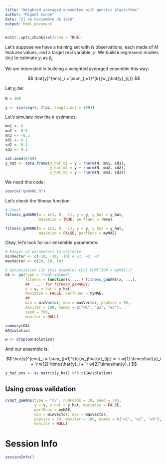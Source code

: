 ```yaml
---
title: "Weighted averaged ensembles with genetic algorithms"
author: "Miguel Conde"
date: "21 de noviembre de 2016"
output: html_document
---
```


```r
knitr::opts_chunk$set(echo = TRUE)
```

Let's suppose we have a training set with $N$ observations, each made of $M$ features values, and a target real variable, $y$.
We build $k$ regression models ($m_i$) to estimate $y_i$ as $\hat{y}_i$.

We are interested in building a weighted averaged ensemble this way:

$$
\hat{y}^{ens}_i = \sum_{j=1}^{k}{w_j\hat{y}_{ij}}
$$


Let $y_i$ be:
```r
N = 100

y <- sin(seq(0, 2*pi, length.out = 100))
```

Let's simulate now the $k$ estimates.
```r
mn1 <- 0
mn2 <- 0.5
mn3 <- -0.5
sd1 <- 0.1
sd2 <- 0.1
sd3 <- 0.1

set.seed(6789)
y_hat <- data.frame(y_hat_m1 = y + rnorm(N, mn1, sd1),
                    y_hat_m2 = y + rnorm(N, mn2, sd2),
                    y_hat_m3 = y + rnorm(N, mn3, sd3))
```

We need this code:
```r
source("gaWARE.R")
```

Let's check the fitness function:

```r
# Check
fitness_gaWARE(w = c(1, 0, -1), y = y, y_hat = y_hat,
               maximize = TRUE, perfFunc = rmse)

fitness_gaWARE(w = c(1, 0, -1), y = y, y_hat = y_hat,
               maximize = FALSE, perfFunc = myMAE)
```

Okay, let's look for our ensemble parameters:

```r
# Ranges of parameters to estimate
minVector <- c(-10, -10, -10) # w1, w2, w3
maxVector <- c(10, 10, 10)

# Optimization (In this example: COST FUNCTION = myMAE())
GA <- ga(type = "real-valued",
         fitness = function(x, ...) fitness_gaWARE(x, ...),
         ## '...' for fitness_gaWARE()
         y = y, y_hat = y_hat,
         maximize = FALSE, perfFunc = myMAE,
         ##
         min = minVector, max = maxVector, popSize = 50,
         maxiter = 100, names = c("w1", "w2", "w3"),
         seed = 789,
         monitor = NULL)

summary(GA)
GA@solution
```

```r
w <- drop(GA@solution)
```
And our ensemble is:

$$
\hat{y}^{ens}_i = \sum_{j=1}^{k}{w_j\hat{y}_{ij}} = `r w[1]`\times\hat{y}_i + `r w[2]`\times\hat{y}_i + `r w[2]`\times\hat{y}_i 
$$

```r
y_hat_ens <- as.matrix(y_hat) %*% t(GA@solution)
```


## Using cross validation

```r
cvOpt_gaWARE(type = "cv", numFolds = 10, seed = 345,
             y = y, y_hat = y_hat, maximize = FALSE, 
             perfFunc = myMAE,
             min = minVector, max = maxVector, 
             popsize = 50, maxiter = 100, names = c("w1", "w2", "w3"),
             monitor = NULL)
```

# Session Info
```r
sessionInfo()
```





